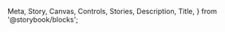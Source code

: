   Meta,
  Story,
  Canvas,
  Controls,
  Stories,
  Description,
  Title,
} from '@storybook/blocks';

<Meta of={GridstackStories} name="Docs" />

<Title />

[GridStack](https://gridstackjs.com/) wrapper component that allows you to easily build a dashboard with drag & drop and resize using Shidoka Widgets with default configuration and styles provided out of the box.

**Note:** GridStack configuration options that require passing a CSS selector will not work with this wrapper due to Shadow DOM encapsulation, but passing an HTML Element reference will work if the option supports it.

<UsageExample />

### Styles

#### SCSS

```css
@use '@kyndryl-design-system/shidoka-applications/common/scss/utility/gridstack-shidoka.scss';
```

#### CSS

```css
@use '@kyndryl-design-system/shidoka-applications/common/css/gridstack-shidoka.css';
```

## Widget Sizes

[Widget Size and Constraint definitions are provided as JSON objects](https://github.com/kyndryl-design-system/shidoka-applications/tree/main/src/common/helpers/gridstack.ts), which can be imported and included in Layout deifinitions. These sizes & constraints are provided as a baseline, and you can provide your own sizes and contraints as needed.

**Notes:**

- Widget sizes and constraints (min/max sizes) must be provided for each breakpoint.
- `max` layout must be provided because it is the default/fallback.
- `md` and `sm` layouts must also be provided because the grid changes from 12 columns to 8 columns and 4 columns respectively.

## Example

### JS

```js
import {
  WidgetSizes,
  WidgetConstraints,
} from '@kyndryl-design-system/shidoka-applications/common/helpers/gridstack';

const Layout = {
  max: [
    {
      id: 'widget1',
      ...WidgetSizes.standard.max,
      ...WidgetConstraints.default.max,
    },
    {
      id: 'widget2',
      ...WidgetSizes.wide.max,
      ...WidgetConstraints.chart.max,
    },
  ],
  // provide widget sizes for every breakpoint
};
```

### HTML

```html
<kyn-widget-gridstack
  .layout="${Layout}"
  @on-grid-save="${(e) => console.log(e.detail.layout)}"
>
  <div class="grid-stack">
    <div gs-id="widget1" class="grid-stack-item">
      <div class="grid-stack-item-content">
        <kyn-widget widgetTitle="Widget 1" subTitle="Widget Subtitle">
          <kyn-widget-drag-handle></kyn-widget-drag-handle>

          <div>Widget Content</div>
        </kyn-widget>
      </div>
    </div>

    <div gs-id="widget2" class="grid-stack-item">
      <div class="grid-stack-item-content">
        <kyn-widget widgetTitle="Widget 2" subTitle="Widget Subtitle">
          <kyn-widget-drag-handle></kyn-widget-drag-handle>

          <div>Widget Content</div>
        </kyn-widget>
      </div>
    </div>
  </div>
</kyn-widget-gridstack>
```

## Sample Gridstack

[Full sample Layout definition here](https://github.com/kyndryl-design-system/shidoka-applications/tree/main/src/components/reusable/widget/sample-layout.ts).

<Canvas>
  <Story of={GridstackStories.Gridstack} />
</Canvas>

### Properties & Controls

<Controls of={GridstackStories.Gridstack} />
